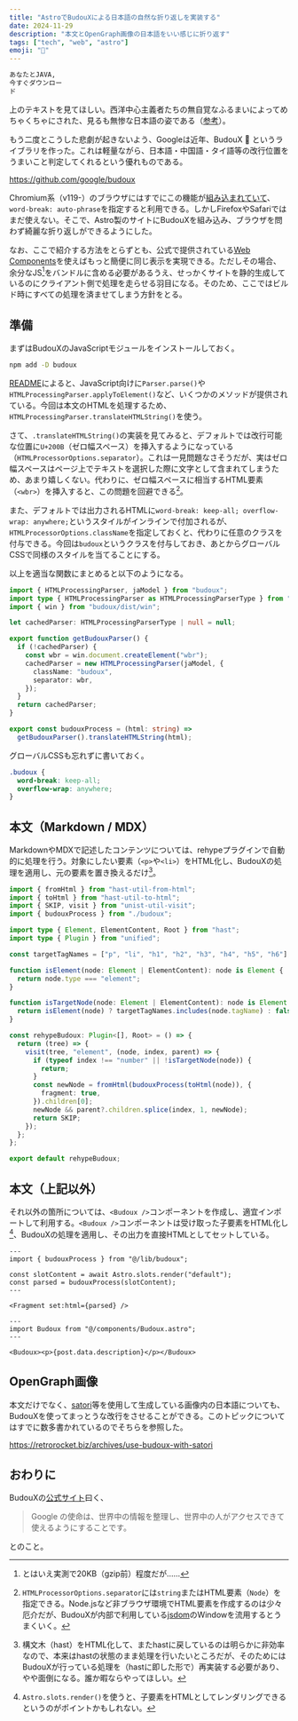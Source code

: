 ```yaml
---
title: "AstroでBudouXによる日本語の自然な折り返しを実装する"
date: 2024-11-29
description: "本文とOpenGraph画像の日本語をいい感じに折り返す"
tags: ["tech", "web", "astro"]
emoji: "🍇"
---
```


```txt
あなたとJAVA, 
今すぐダウンロー
ド
```

上のテキストを見てほしい。西洋中心主義者たちの無自覚なふるまいによってめちゃくちゃにされた、見るも無惨な日本語の姿である（[参考](https://arigato-java.download/newline/)）。

もう二度とこうした悲劇が起きないよう、Googleは近年、BudouX :grapes: というライブラリを作った。これは軽量ながら、日本語・中国語・タイ語等の改行位置をうまいこと判定してくれるという優れものである。

https://github.com/google/budoux

Chromium系（v119-）のブラウザにはすでにこの機能が[組み込まれていて](https://developer.mozilla.org/ja/docs/Web/CSS/word-break#ブラウザーの互換性)、`word-break: auto-phrase`を指定すると利用できる。しかしFirefoxやSafariではまだ使えない。そこで、Astro製のサイトにBudouXを組み込み、ブラウザを問わず綺麗な折り返しができるようにした。

なお、ここで紹介する方法をとらずとも、公式で提供されている[Web Components](https://github.com/google/budoux/blob/main/javascript/README.md#web-components)を使えばもっと簡便に同じ表示を実現できる。ただしその場合、余分なJS[^1]をバンドルに含める必要があるうえ、せっかくサイトを静的生成しているのにクライアント側で処理を走らせる羽目になる。そのため、ここではビルド時にすべての処理を済ませてしまう方針をとる。

[^1]: とはいえ実測で20KB（gzip前）程度だが……

## 準備

まずはBudouXのJavaScriptモジュールをインストールしておく。

```sh
npm add -D budoux
```

[README](https://www.npmjs.com/package/budoux)によると、JavaScript向けに`Parser.parse()`や`HTMLProcessingParser.applyToElement()`など、いくつかのメソッドが提供されている。今回は本文のHTMLを処理するため、`HTMLProcessingParser.translateHTMLString()`を使う。

さて、`.translateHTMLString()`の実装を見てみると、デフォルトでは改行可能な位置に`U+200B`（ゼロ幅スペース）を挿入するようになっている（`HTMLProcessorOptions.separator`）。これは一見問題なさそうだが、実はゼロ幅スペースはページ上でテキストを選択した際に文字として含まれてしまうため、あまり嬉しくない。代わりに、ゼロ幅スペースに相当するHTML要素（`<wbr>`）を挿入すると、この問題を回避できる[^2]。

[^2]: `HTMLProcessorOptions.separator`には`string`またはHTML要素（`Node`）を指定できる。Node.jsなど非ブラウザ環境でHTML要素を作成するのは少々厄介だが、BudouXが内部で利用している[jsdom](https://github.com/jsdom/jsdom)のWindowを流用するとうまくいく。

また、デフォルトでは出力されるHTMLに`word-break: keep-all; overflow-wrap: anywhere;`というスタイルがインラインで付加されるが、`HTMLProcessorOptions.className`を指定しておくと、代わりに任意のクラスを付与できる。今回は`budoux`というクラスを付与しておき、あとからグローバルCSSで同様のスタイルを当てることにする。

以上を適当な関数にまとめると以下のようになる。

```ts title="src/lib/budoux.ts"
import { HTMLProcessingParser, jaModel } from "budoux";
import type { HTMLProcessingParser as HTMLProcessingParserType } from "budoux";
import { win } from "budoux/dist/win";

let cachedParser: HTMLProcessingParserType | null = null;

export function getBudouxParser() {
  if (!cachedParser) {
    const wbr = win.document.createElement("wbr");
    cachedParser = new HTMLProcessingParser(jaModel, {
      className: "budoux",
      separator: wbr,
    });
  }
  return cachedParser;
}

export const budouxProcess = (html: string) =>
  getBudouxParser().translateHTMLString(html);
```

グローバルCSSも忘れずに書いておく。

```css title="src/styles/global.css"
.budoux {
  word-break: keep-all;
  overflow-wrap: anywhere;
}
```

## 本文（Markdown / MDX）

MarkdownやMDXで記述したコンテンツについては、rehypeプラグインで自動的に処理を行う。対象にしたい要素（`<p>`や`<li>`）をHTML化し、BudouXの処理を適用し、元の要素を置き換えるだけ[^3]。

[^3]: 構文木（hast）をHTML化して、またhastに戻しているのは明らかに非効率なので、本来はhastの状態のまま処理を行いたいところだが、そのためにはBudouXが行っている処理を（hastに即した形で）再実装する必要があり、やや面倒になる。誰か暇ならやってほしい。

```ts title="src/lib/rehype-budoux.ts"
import { fromHtml } from "hast-util-from-html";
import { toHtml } from "hast-util-to-html";
import { SKIP, visit } from "unist-util-visit";
import { budouxProcess } from "./budoux";

import type { Element, ElementContent, Root } from "hast";
import type { Plugin } from "unified";

const targetTagNames = ["p", "li", "h1", "h2", "h3", "h4", "h5", "h6"];

function isElement(node: Element | ElementContent): node is Element {
  return node.type === "element";
}

function isTargetNode(node: Element | ElementContent): node is Element {
  return isElement(node) ? targetTagNames.includes(node.tagName) : false;
}

const rehypeBudoux: Plugin<[], Root> = () => {
  return (tree) => {
    visit(tree, "element", (node, index, parent) => {
      if (typeof index !== "number" || !isTargetNode(node)) {
        return;
      }
      const newNode = fromHtml(budouxProcess(toHtml(node)), {
        fragment: true,
      }).children[0];
      newNode && parent?.children.splice(index, 1, newNode);
      return SKIP;
    });
  };
};

export default rehypeBudoux;
```

## 本文（上記以外）

それ以外の箇所については、`<Budoux />`コンポーネントを作成し、適宜インポートして利用する。`<Budoux />`コンポーネントは受け取った子要素をHTML化し[^4]、BudouXの処理を適用し、その出力を直接HTMLとしてセットしている。

[^4]: `Astro.slots.render()`を使うと、子要素をHTMLとしてレンダリングできるというのがポイントかもしれない。

```astro title="src/components/Budoux.astro"
---
import { budouxProcess } from "@/lib/budoux";

const slotContent = await Astro.slots.render("default");
const parsed = budouxProcess(slotContent);
---

<Fragment set:html={parsed} />
```

```astro
---
import Budoux from "@/components/Budoux.astro";
---

<Budoux><p>{post.data.description}</p></Budoux>
```

## OpenGraph画像

本文だけでなく、[satori](https://github.com/vercel/satori)等を使用して生成している画像内の日本語についても、BudouXを使ってまっとうな改行をさせることができる。このトピックについてはすでに数多書かれているのでそちらを参照した。

https://retrorocket.biz/archives/use-budoux-with-satori

## おわりに

BudouXの[公式サイト](https://google.github.io/budoux)曰く、

> Google の使命は、世界中の情報を整理し、世界中の人がアクセスできて使えるようにすることです。 

とのこと。
